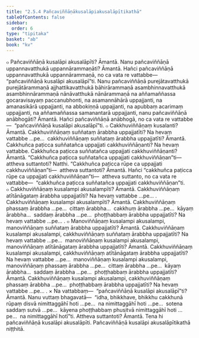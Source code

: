 ```yaml
---
title: "2.5.4 Pañcaviññāṇākusalāpiakusalāpītikathā"
tableOfContents: false
sidebar:
  order: 6
type: "tipitaka"
basket: "ab"
book: "kv"
---
```



<DynamicBreadcrumb />

<Division number="580" book="kv" bookNo="32" page="312">

<Paragraph number="1953" book="kv">
๐ Pañcaviññāṇā kusalāpi akusalāpīti? Āmantā. Nanu pañcaviññāṇā uppannavatthukā uppannārammaṇāti? Āmantā. Hañci pañcaviññāṇā uppannavatthukā uppannārammaṇā, no ca vata re vattabbe—  “pañcaviññāṇā kusalāpi akusalāpī”ti. Nanu pañcaviññāṇā purejātavatthukā purejātārammaṇā ajjhattikavatthukā bāhirārammaṇā asambhinnavatthukā asambhinnārammaṇā nānāvatthukā nānārammaṇā na aññamaññassa gocaravisayaṃ paccanubhonti, na asamannāhārā uppajjanti, na amanasikārā uppajjanti, na abbokiṇṇā uppajjanti, na apubbaṃ acarimaṃ uppajjanti, na aññamaññassa samanantarā uppajjanti, nanu pañcaviññāṇā anābhogāti? Āmantā. Hañci pañcaviññāṇā anābhogā, no ca vata re vattabbe—  “pañcaviññāṇā kusalāpi akusalāpī”ti.
</Paragraph>

</Division>
<Division number="581" book="kv" bookNo="32" page="313">

<Paragraph number="1954" book="kv">
๐ Cakkhuviññāṇaṃ kusalanti? Āmantā. Cakkhuviññāṇaṃ suññataṃ ārabbha uppajjatīti? Na hevaṃ vattabbe …pe…  cakkhuviññāṇaṃ suññataṃ ārabbha uppajjatīti? Āmantā. Cakkhuñca paṭicca suññatañca uppajjati cakkhuviññāṇanti? Na hevaṃ vattabbe. Cakkhuñca paṭicca suññatañca uppajjati cakkhuviññāṇanti? Āmantā. “Cakkhuñca paṭicca suññatañca uppajjati cakkhuviññāṇan”ti—  attheva suttantoti? Natthi. “Cakkhuñca paṭicca rūpe ca uppajjati cakkhuviññāṇan”ti—  attheva suttantoti? Āmantā. Hañci “cakkhuñca paṭicca rūpe ca uppajjati cakkhuviññāṇan”ti—  attheva suttanto, no ca vata re vattabbe—  “cakkhuñca paṭicca suññatañca uppajjati cakkhuviññāṇan”ti.
</Paragraph>

</Division>
<Division number="582" book="kv" bookNo="32" page="313">

<Paragraph number="1955" book="kv">
๐ Cakkhuviññāṇaṃ kusalampi akusalampīti? Āmantā. Cakkhuviññāṇaṃ atītānāgataṃ ārabbha uppajjatīti? Na hevaṃ vattabbe …pe… . Cakkhuviññāṇaṃ kusalampi akusalampīti? Āmantā. Cakkhuviññāṇaṃ phassaṃ ārabbha …pe…  cittaṃ ārabbha…  cakkhuṃ ārabbha …pe…  kāyaṃ ārabbha…  saddaṃ ārabbha …pe…  phoṭṭhabbaṃ ārabbha uppajjatīti? Na hevaṃ vattabbe …pe… .
</Paragraph>

<Paragraph number="1956" book="kv">
๐ Manoviññāṇaṃ kusalampi akusalampi, manoviññāṇaṃ suññataṃ ārabbha uppajjatīti? Āmantā. Cakkhuviññāṇaṃ kusalampi akusalampi, cakkhuviññāṇaṃ suññataṃ ārabbha uppajjatīti? Na hevaṃ vattabbe …pe…  manoviññāṇaṃ kusalampi akusalampi, manoviññāṇaṃ atītānāgataṃ ārabbha uppajjatīti? Āmantā. Cakkhuviññāṇaṃ kusalampi akusalampi, cakkhuviññāṇaṃ atītānāgataṃ ārabbha uppajjatīti? Na hevaṃ vattabbe …pe…  manoviññāṇaṃ kusalampi akusalampi, manoviññāṇaṃ phassaṃ ārabbha …pe…  cittaṃ ārabbha …pe…  kāyaṃ ārabbha…  saddaṃ ārabbha …pe…  phoṭṭhabbaṃ ārabbha uppajjatīti? Āmantā. Cakkhuviññāṇaṃ kusalampi akusalampi, cakkhuviññāṇaṃ phassaṃ ārabbha …pe…  phoṭṭhabbaṃ ārabbha uppajjatīti? Na hevaṃ vattabbe …pe… .
</Paragraph>

</Division>
<Division number="583" book="kv" bookNo="32" page="314">

<Paragraph number="1957" book="kv">
× Na vattabbaṃ—  “pañcaviññāṇā kusalāpi akusalāpī”ti? Āmantā. Nanu vuttaṃ bhagavatā—  “idha, bhikkhave, bhikkhu cakkhunā rūpaṃ disvā nimittaggāhī hoti …pe…  na nimittaggāhī hoti …pe…  sotena saddaṃ sutvā …pe…  kāyena phoṭṭhabbaṃ phusitvā nimittaggāhī hoti …pe…  na nimittaggāhī hotī”ti. Attheva suttantoti? Āmantā. Tena hi pañcaviññāṇā kusalāpi akusalāpīti.

</Paragraph>
</Division>

<Paragraph number="1958" type="center" book="kv">
Pañcaviññāṇā kusalāpi akusalāpītikathā niṭṭhitā.
</Paragraph>
